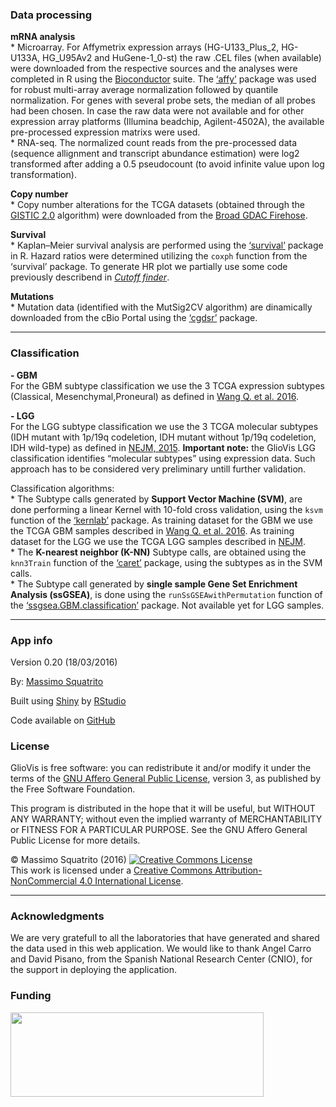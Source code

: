 ### Data processing  
**mRNA analysis**    
* Microarray. For Affymetrix expression arrays (HG-U133_Plus_2, HG-U133A, HG_U95Av2 and HuGene-1_0-st) the raw .CEL files (when available) were downloaded from the respective sources and the analyses were completed in R using the [Bioconductor](http://bioconductor.org) suite. The [‘affy’](http://www.bioconductor.org/packages/release/bioc/manuals/affy/man/affy.pdf) package was used for robust multi-array average normalization followed by quantile normalization. For genes with several probe sets, the median of all probes had been chosen. In case the raw data were not available and for other expression array platforms (Illumina beadchip, Agilent-4502A), the available pre-processed expression matrixs were used.            
* RNA-seq. The normalized count reads from the pre-processed data (sequence allignment and transcript abundance estimation) were log2 transformed after adding a 0.5 pseudocount (to avoid infinite value upon log transformation).    

**Copy number**     
* Copy number alterations for the TCGA datasets (obtained through the [GISTIC 2.0](http://www.broadinstitute.org/cgi-bin/cancer/publications/pub_paper.cgi?mode=view&paper_id=216&p=t) algorithm) were downloaded from the [Broad GDAC Firehose](http://gdac.broadinstitute.org).    

**Survival**         
* Kaplan–Meier survival analysis are performed using the [‘survival’](http://cran.r-project.org/web/packages/survival/survival.pdf) package in R. Hazard ratios were determined utilizing the `coxph` function from the ‘survival’ package. To generate HR plot we partially use some code previously describend in [*Cutoff finder*](http://molpath.charite.de/cutoff/index.jsp).    

**Mutations**  
* Mutation data (identified with the MutSig2CV algorithm) are dinamically downloaded from the cBio Portal using the [‘cgdsr’](https://cran.r-project.org/web/packages/cgdsr) package.      

***
### Classification     
**- GBM**   
For the GBM subtype classification we use the 3 TCGA expression subtypes (Classical, Mesenchymal,Proneural) as defined in [Wang Q. et al. 2016](http://biorxiv.org/content/early/2016/08/13/052076).   
   
**- LGG**  
For the LGG subtype classification we use the 3 TCGA molecular subtypes (IDH mutant with 1p/19q codeletion, IDH mutant without 1p/19q codeletion, IDH wild-type) as defined in [NEJM, 2015](http://www.ncbi.nlm.nih.gov/pubmed/26061751). **Important note:** the GlioVis LGG classification identifies "molecular subtypes" using expression data. Such approach has to be considered very preliminary untill further validation.        
   
Classification algorithms:      
* The Subtype calls generated by **Support Vector Machine (SVM)**, are done performing a linear Kernel with 10-fold cross validation, using the `ksvm` function of the [‘kernlab’](http://cran.r-project.org/web/packages/kernlab/kernlab.pdf) package. As training dataset for the GBM we use the TCGA GBM samples described in [Wang Q. et al. 2016](http://biorxiv.org/content/early/2016/05/08/052076). As training dataset for the LGG we use the TCGA LGG samples described in [NEJM](http://www.ncbi.nlm.nih.gov/pubmed/26061751).         
* The **K-nearest neighbor (K-NN)** Subtype calls, are obtained using the `knn3Train` function of the [‘caret’](http://cran.r-project.org/web/packages/caret/caret.pdf) package, using the subtypes as in the SVM calls.  
* The Subtype call generated  by **single sample Gene Set Enrichment Analysis (ssGSEA)**, is done using the `runSsGSEAwithPermutation` function of the [‘ssgsea.GBM.classification’](http://biorxiv.org/content/early/2016/05/08/052076) package. Not available yet for LGG samples.   
 
***
### App info

Version 0.20 (18/03/2016)

By: [Massimo Squatrito](http://www.cnio.es/ing/grupos/plantillas/presentacion.asp?grupo=50008938)

Built using [Shiny](http://www.rstudio.com/shiny) by [RStudio](http://www.rstudio.com)

Code available on [GitHub](https://github.com/msquatrito/shiny_GlioVis)

### License
GlioVis is free software: you can redistribute it and/or modify it under the terms of the [GNU Affero General Public License](http://opensource.org/licenses/GPL-3.0), version 3, as published by the Free Software Foundation.

This program is distributed in the hope that it will be useful, but WITHOUT ANY WARRANTY; without even the implied warranty of MERCHANTABILITY or FITNESS FOR A PARTICULAR PURPOSE. See the GNU Affero General Public License for more details. 

&copy; Massimo Squatrito (2016) <a rel="license" href="http://www.creativecommons.org/licenses/by-nc/4.0/"><img alt="Creative Commons License" style="border-width:0" src="cc.png" /></a><br />This work is licensed under a <a rel="license" href="http://www.creativecommons.org/licenses/by-nc/4.0/">Creative Commons Attribution-NonCommercial 4.0 International License</a>. 

***
### Acknowledgments  
We are very gratefull to all the laboratories that have generated and shared the data used in this web application. We would like to thank Angel Carro and David Pisano, from the Spanish National Research Center (CNIO), for the support in deploying the application.

  
### Funding

<a href ="http://www.seveballesteros.com"><img src="seve.jpg" height = "135"  width = "405"></a>

